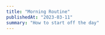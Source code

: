 ---
title: "Morning Routine"
publishedAt: "2023-03-11"
summary: "How to start off the day"
---

<Audio src='../audio/morning.mp3' />

<Image
  alt='blocks'
  width={600}
  height={400}
  src='https://images.unsplash.com/photo-1522075782449-e45a34f1ddfb?crop=entropy&cs=tinysrgb&fit=crop&fm=jpg&h=400&ixid=MnwxfDB8MXxyYW5kb218MHx8fHx8fHx8MTY3ODU2OTQ1Mg&ixlib=rb-4.0.3&q=80&utm_campaign=api-credit&utm_medium=referral&utm_source=unsplash_source&w=600'
/>

Starting your day off on the right foot can have a profound impact on your overall wellbeing. A healthy morning routine can help you set the tone for the rest of your day, increase your energy levels, reduce stress and anxiety, and boost your self-confidence. In this article, we'll explore how to set up a healthy morning routine, the power of cold showers, and how working out can help you reduce anxiety and boost self-confidence.

# Setting Up a Healthy Morning Routine

Creating a healthy morning routine starts with getting enough sleep. The National Sleep Foundation recommends that adults aim for 7-9 hours of sleep per night. It's also important to wake up at the same time every day to establish a regular sleep-wake cycle. This can help improve the quality of your sleep and make it easier to wake up feeling refreshed and energized.

Once you're up, it's important to start your day with a healthy breakfast to provide your body with the nutrients it needs to function properly. This could be as simple as a bowl of oatmeal with some fresh fruit or a protein smoothie.

# The Power of Cold Showers

Taking a cold shower in the morning may seem like a daunting task, but it can have many benefits for your body and mind. Cold water therapy has been shown to boost circulation, improve immunity, reduce inflammation, and increase alertness. It can also help you build mental toughness and reduce stress levels.

To ease into cold showers, start by turning the water to cold for the last 10-20 seconds of your shower. Over time, gradually increase the amount of time you spend in cold water until you can take a full cold shower.

## How Working Out Can Help You Reduce Anxiety and Boost Self-Confidence

Incorporating physical exercise into your morning routine can help you reduce anxiety, improve your mood, and boost your self-confidence. Exercise has been shown to release endorphins, which are natural mood boosters, and reduce cortisol levels, which are associated with stress.

You don't need a gym membership or fancy equipment to work out in the morning. Even a 20-minute walk or a few sets of bodyweight exercises can make a big difference. The key is to find an activity that you enjoy and that fits into your schedule.

# Conclusion

In conclusion, setting up a healthy morning routine can have a significant impact on your overall wellbeing. It starts with getting enough sleep, eating a healthy breakfast, and incorporating activities like cold showers and exercise into your routine. By making these changes, you can reduce stress and anxiety, boost your self-confidence, and start your day off on the right foot. So, give it a try and see how a healthy morning routine can change your life!